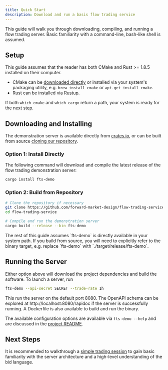 ```yaml
---
title: Quick Start
description: Download and run a basis flow trading service
---
```



This guide will walk you through downloading, compiling, and running a flow trading server. Basic familiarity with a command-line, bash-like shell is assumed.

## Setup

This guide assumes that the reader has both CMake and Rust >= 1.8.5 installed on their computer.

* CMake can be [downloaded directly](https://cmake.org/download/) or installed via your system's packaging utility, e.g. `brew install cmake` or `apt-get install cmake`.
* Rust can be installed via [Rustup](https://rustup.rs/).

If both	`which cmake` and `which cargo` return a path, your system is ready for the next step.

## Downloading and Installing

The demonstration server is available directly from [crates.io](https://crates.io), or can be built from source [cloning our repository](https://github.com/forward-market-design/flow-trading-service).

### Option 1: Install Directly
The following command will download and compile the latest release of the flow trading demonstration server:
```bash
cargo install fts-demo
```

### Option 2: Build from Repository
```bash
# Clone the repository if necessary
git clone https://github.com/forward-market-design/flow-trading-service.git
cd flow-trading-service

# Compile and run the demonstration server
cargo build --release --bin fts-demo
```

<Aside type="note">
The rest of this guide assumes `fts-demo` is directly available in your system path. If you build from source, you will need to explicitly refer to the binary target, e.g. replace `fts-demo` with `./target/release/fts-demo`.
</Aside>

## Running the Server

Either option above will download the project dependencies and build the software. To launch a server, run
```bash
fts-demo --api-secret SECRET --trade-rate 1h
```

This run the server on the default port 8080. The OpenAPI schema can be explored at http://localhost:8080/rapidoc if the server is successfully running. A Dockerfile is also available to build and run the binary.

The available configuration options are available via	`fts-demo --help` and are discussed in the [project README](https://github.com/forward-market-design/flow-trading-service/blob/main/fts-demo/README.md#configuration). 

## Next Steps

It is recommended to walkthrough a [simple trading session](/guides/simple-trading-session) to gain basic familiarity with the server architecture and a high-level understanding of the bid language.